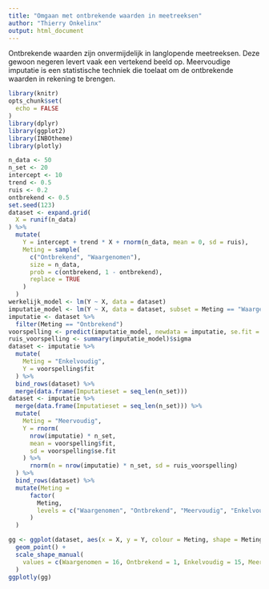 ```yaml
---
title: "Omgaan met ontbrekende waarden in meetreeksen"
author: "Thierry Onkelinx"
output: html_document
---
```


Ontbrekende waarden zijn onvermijdelijk in langlopende meetreeksen. Deze gewoon negeren levert vaak een vertekend beeld op. Meervoudige imputatie is een statistische techniek die toelaat om de ontbrekende waarden in rekening te brengen.


```r
library(knitr)
opts_chunk$set(
  echo = FALSE
)
library(dplyr)
library(ggplot2)
library(INBOtheme)
library(plotly)
```

```r
n_data <- 50
n_set <- 20
intercept <- 10
trend <- 0.5
ruis <- 0.2
ontbrekend <- 0.5
set.seed(123)
dataset <- expand.grid(
  X = runif(n_data)
) %>%
  mutate(
    Y = intercept + trend * X + rnorm(n_data, mean = 0, sd = ruis),
    Meting = sample(
      c("Ontbrekend", "Waargenomen"), 
      size = n_data, 
      prob = c(ontbrekend, 1 - ontbrekend), 
      replace = TRUE
    )
  )
werkelijk_model <- lm(Y ~ X, data = dataset)
imputatie_model <- lm(Y ~ X, data = dataset, subset = Meting == "Waargenomen")
imputatie <- dataset %>%
  filter(Meting == "Ontbrekend")
voorspelling <- predict(imputatie_model, newdata = imputatie, se.fit = TRUE)
ruis_voorspelling <- summary(imputatie_model)$sigma
dataset <- imputatie %>%
  mutate(
    Meting = "Enkelvoudig",
    Y = voorspelling$fit
  ) %>%
  bind_rows(dataset) %>%
  merge(data.frame(Imputatieset = seq_len(n_set)))
dataset <- imputatie %>%
  merge(data.frame(Imputatieset = seq_len(n_set))) %>%
  mutate(
    Meting = "Meervoudig",
    Y = rnorm(
      nrow(imputatie) * n_set,
      mean = voorspelling$fit,
      sd = voorspelling$se.fit
    ) %>%
      rnorm(n = nrow(imputatie) * n_set, sd = ruis_voorspelling)
  ) %>%
  bind_rows(dataset) %>%
  mutate(Meting = 
      factor(
        Meting, 
        levels = c("Waargenomen", "Ontbrekend", "Meervoudig", "Enkelvoudig")
      )
  )
```

```r
gg <- ggplot(dataset, aes(x = X, y = Y, colour = Meting, shape = Meting, frame = Imputatieset)) +
  geom_point() +
  scale_shape_manual(
    values = c(Waargenomen = 16, Ontbrekend = 1, Enkelvoudig = 15, Meervoudig = 17)
  )
ggplotly(gg)
```


